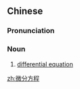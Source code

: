 ==Chinese==
{{zh-forms|type=22}}

===Pronunciation===
{{zh-pron
|m=微fēn fāngchéng
|c=mei4 fan1 fong1 cing4
|mn=qz,tw,xm,zz:bî-hun-hong-têng
|cat=n
}}

===Noun===
{{zh-noun}}

# [[differential equation]]

[[zh:微分方程]]